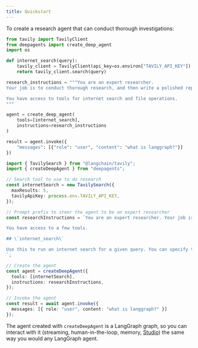 ```yaml
---
title: Quickstart
---
```


To create a research agent that can conduct thorough investigations:

<CodeGroup>

```python Python
from tavily import TavilyClient
from deepagents import create_deep_agent
import os

def internet_search(query):
    tavily_client = TavilyClient(api_key=os.environ["TAVILY_API_KEY"])
    return tavily_client.search(query)

research_instructions = """You are an expert researcher.
Your job is to conduct thorough research, and then write a polished report.

You have access to tools for internet search and file operations.
"""

agent = create_deep_agent(
    tools=[internet_search],
    instructions=research_instructions
)

result = agent.invoke({
    "messages": [{"role": "user", "content": "what is langgraph?"}]
})
```

```typescript JavaScript
import { TavilySearch } from "@langchain/tavily";
import { createDeepAgent } from "deepagents";

// Search tool to use to do research
const internetSearch = new TavilySearch({
  maxResults: 5,
  tavilyApiKey: process.env.TAVILY_API_KEY,
});

// Prompt prefix to steer the agent to be an expert researcher
const researchInstructions = `You are an expert researcher. Your job is to conduct thorough research, and then write a polished report.

You have access to a few tools.

## \`internet_search\`

Use this to run an internet search for a given query. You can specify the number of results, the topic, and whether raw content should be included.
`;

// Create the agent
const agent = createDeepAgent({
  tools: [internetSearch],
  instructions: researchInstructions,
});

// Invoke the agent
const result = await agent.invoke({
  messages: [{ role: "user", content: "what is langgraph?" }]
});
```

</CodeGroup>

The agent created with `createDeepAgent` is a LangGraph graph, so you can interact with it (streaming, human-in-the-loop, memory, [Studio](/langsmith/studio)) the same way you would any LangGraph agent.
